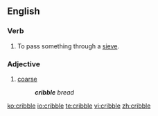 ==English==

===Verb===
{{en-verb|cribbl|ed}}

# To pass something through a [[sieve]].

===Adjective===
{{en-adj}}

# {{obsolete}} [[coarse]]
#: '''''cribble''' bread''
#: {{rfquotek|Richard Huloet}}

[[ko:cribble]]
[[io:cribble]]
[[te:cribble]]
[[vi:cribble]]
[[zh:cribble]]